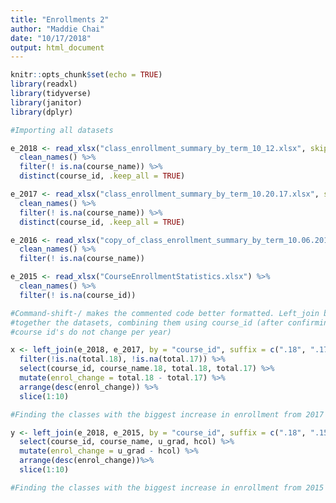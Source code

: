 ```yaml
---
title: "Enrollments 2"
author: "Maddie Chai"
date: "10/17/2018"
output: html_document
---
```


```r
knitr::opts_chunk$set(echo = TRUE)
library(readxl)
library(tidyverse)
library(janitor)
library(dplyr)
```


```r

#Importing all datasets

e_2018 <- read_xlsx("class_enrollment_summary_by_term_10_12.xlsx", skip = 2) %>%
  clean_names() %>%
  filter(! is.na(course_name)) %>%
  distinct(course_id, .keep_all = TRUE)

e_2017 <- read_xlsx("class_enrollment_summary_by_term_10.20.17.xlsx", skip = 2) %>%
  clean_names() %>%
  filter(! is.na(course_name)) %>%
  distinct(course_id, .keep_all = TRUE)

e_2016 <- read_xlsx("copy_of_class_enrollment_summary_by_term_10.06.2016.xlsx", skip = 2) %>%
  clean_names() %>%
  filter(! is.na(course_name))

e_2015 <- read_xlsx("CourseEnrollmentStatistics.xlsx") %>%
  clean_names() %>%
  filter(! is.na(course_id))
```

```r
#Command-shift-/ makes the commented code better formatted. Left_join brings
#together the datasets, combining them using course_id (after confirming that
#course id's do not change per year)

x <- left_join(e_2018, e_2017, by = "course_id", suffix = c(".18", ".17")) %>%
  filter(!is.na(total.18), !is.na(total.17)) %>%
  select(course_id, course_name.18, total.18, total.17) %>%
  mutate(enrol_change = total.18 - total.17) %>%
  arrange(desc(enrol_change)) %>%
  slice(1:10)

#Finding the classes with the biggest increase in enrollment from 2017 to 2018

y <- left_join(e_2018, e_2015, by = "course_id", suffix = c(".18", ".15")) %>%
  select(course_id, course_name, u_grad, hcol) %>%
  mutate(enrol_change = u_grad - hcol) %>%
  arrange(desc(enrol_change))%>%
  slice(1:10)

#Finding the classes with the biggest increase in enrollment from 2015 to 2018
```





